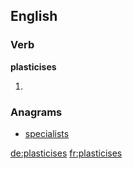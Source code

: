 ==English==

===Verb===
'''plasticises'''

# {{third-person singular of|plasticise}}

===Anagrams===
* [[specialists#English|specialists]]

[[de:plasticises]]
[[fr:plasticises]]